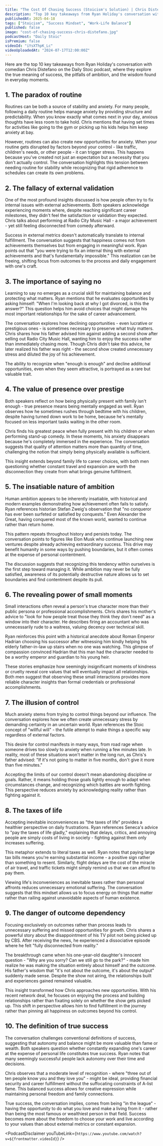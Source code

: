 ```yaml
---
title: "The Cost Of Chasing Success (Stoicism's Solution) | Chris Distefano"
description: "Top 10 key takeaways from Ryan Holiday's conversation with comedian Chris Distefano on the Daily Stoic podcast, where they explore the true meaning of success, the pitfalls of ambition, and the wisdom found in everyday moments."
publishedAt: 2025-04-18
tags: ["Stoicism", "Success Mindset", "Work-Life Balance"]
published: false
image: "cost-of-chasing-success-chris-distefano.jpg"
podcastHost: "Daily Stoic"
isPremium: false
videoId: "iYsXThpK_Lc"
videoUploadedAt: "2024-07-17T12:00:00Z"
---
```



<PodcastSummaryPageLayout frontmatter={frontmatter}>

Here are the top 10 key takeaways from Ryan Holiday's conversation with comedian Chris Distefano on the Daily Stoic podcast, where they explore the true meaning of success, the pitfalls of ambition, and the wisdom found in everyday moments.

## 1. The paradox of routine

Routines can be both a source of stability and anxiety. For many people, following a daily routine helps manage anxiety by providing structure and predictability. When you know exactly what comes next in your day, anxious thoughts have less room to take hold. Chris mentions that having set times for activities like going to the gym or picking up his kids helps him keep anxiety at bay.

However, routines can also create new opportunities for anxiety. When your routine gets disrupted by factors beyond your control - like traffic, children's needs, or other people - it can trigger stress. This happens because you've created not just an expectation but a necessity that you don't actually control. The conversation highlights this tension between needing routine for stability while recognizing that rigid adherence to schedules can create its own problems.

## 2. The fallacy of external validation

One of the most profound insights discussed is how people often try to fix internal issues with external achievements. Both speakers acknowledge experiencing moments where, despite reaching significant career milestones, they didn't feel the satisfaction or validation they expected. Chris talks about performing at Radio City Music Hall - a major achievement - yet still feeling disconnected from comedy afterward.

Success in external metrics doesn't automatically translate to internal fulfillment. The conversation suggests that happiness comes not from achievements themselves but from engaging in meaningful work. Ryan points out that "you were trying to fix an internal thing with external achievements and that's fundamentally impossible." This realization can be freeing, shifting focus from outcomes to the process and daily engagement with one's craft.

## 3. The importance of saying no

Learning to say no emerges as a crucial skill for maintaining balance and protecting what matters. Ryan mentions that he evaluates opportunities by asking himself: "When I'm looking back at why I got divorced, is this the answer?" This question helps him avoid choices that might damage his most important relationships for the sake of career advancement.

The conversation explores how declining opportunities - even lucrative or prestigious ones - is sometimes necessary to preserve what truly matters. Chris shares how his father advised him against adding a second show after selling out Radio City Music Hall, wanting him to enjoy the success rather than immediately chasing more. Though Chris didn't take this advice, he later realized his father was right - the second show created unnecessary stress and diluted the joy of his achievement.

The ability to recognize when "enough is enough" and decline additional opportunities, even when they seem attractive, is portrayed as a rare but valuable trait.

## 4. The value of presence over prestige

Both speakers reflect on how being physically present with family isn't enough - true presence means being mentally engaged as well. Ryan observes how he sometimes rushes through bedtime with his children, despite having turned down work to be home, because he's mentally focused on less important tasks waiting in the other room.

Chris finds his greatest peace when fully present with his children or when performing stand-up comedy. In these moments, his anxiety disappears because he's completely immersed in the experience. The conversation suggests that quality of attention matters more than quantity of time, challenging the notion that simply being physically available is sufficient.

This insight extends beyond family life to career choices, with both men questioning whether constant travel and expansion are worth the disconnection they create from what brings genuine fulfillment.

## 5. The insatiable nature of ambition

Human ambition appears to be inherently insatiable, with historical and modern examples demonstrating how achievement often fails to satisfy. Ryan references historian Stefan Zweig's observation that "no conqueror has ever been surfeted or satisfied by conquests." Even Alexander the Great, having conquered most of the known world, wanted to continue rather than return home.

This pattern repeats throughout history and persists today. The conversation points to figures like Elon Musk who continue launching new ventures despite already achieving extraordinary success. This drive may benefit humanity in some ways by pushing boundaries, but it often comes at the expense of personal contentment.

The discussion suggests that recognizing this tendency within ourselves is the first step toward managing it. While ambition may never be fully satisfied, awareness of its potentially destructive nature allows us to set boundaries and find contentment despite its pull.

## 6. The revealing power of small moments

Small interactions often reveal a person's true character more than their public persona or professional accomplishments. Chris shares his mother's advice to "look for how people treat those they think they don't need" as a window into their character. He describes firing an accountant who was unnecessarily rude to a waitress, valuing decency over technical skill.

Ryan reinforces this point with a historical anecdote about Roman Emperor Hadrian choosing his successor after witnessing him kindly helping his elderly father-in-law up stairs when no one was watching. This glimpse of compassion convinced Hadrian that this man had the character needed to be a worthy emperor and guardian to his young heir.

These stories emphasize how seemingly insignificant moments of kindness or cruelty reveal core values that will eventually impact all relationships. Both men suggest that observing these small interactions provides more reliable character insights than formal credentials or professional accomplishments.

## 7. The illusion of control

Much anxiety stems from trying to control things beyond our influence. The conversation explores how we often create unnecessary stress by demanding certainty in an uncertain world. Ryan references the Stoic concept of "willful will" - the futile attempt to make things a specific way regardless of external factors.

This desire for control manifests in many ways, from road rage when someone drives too slowly to anxiety when running a few minutes late. In reality, most of these situations won't matter in the long run, as Chris's father advised: "If it's not going to matter in five months, don't give it more than five minutes."

Accepting the limits of our control doesn't mean abandoning discipline or goals. Rather, it means holding those goals lightly enough to adapt when circumstances change, and recognizing which battles are worth fighting. This perspective reduces anxiety by acknowledging reality rather than fighting against it.

## 8. The taxes of life

Accepting inevitable inconveniences as "the taxes of life" provides a healthier perspective on daily frustrations. Ryan references Seneca's advice to "pay the taxes of life gladly," explaining that delays, critics, and annoying people are simply costs of living in society - fighting against them only increases suffering.

This metaphor extends to literal taxes as well. Ryan notes that paying large tax bills means you're earning substantial income - a positive sign rather than something to resent. Similarly, flight delays are the cost of the miracle of air travel, and traffic tickets might simply remind us that we can afford to pay them.

Viewing life's inconveniences as inevitable taxes rather than personal affronts reduces unnecessary emotional suffering. The conversation suggests that this mindset allows us to focus energy on things that matter rather than railing against unavoidable aspects of human existence.

## 9. The danger of outcome dependency

Focusing exclusively on outcomes rather than process leads to unnecessary suffering and missed opportunities for growth. Chris shares a powerful story about the disappointment of his TV pilot not being picked up by CBS. After receiving the news, he experienced a dissociative episode where he felt "fully disconnected from reality."

The breakthrough came when his one-year-old daughter's innocent question - "Why are you sorry? Can we still go to the park?" - made him realize he was making the situation entirely about himself and the outcome. His father's wisdom that "it's not about the outcome, it's about the output" suddenly made sense. Despite the show not airing, the relationships built and experiences gained remained valuable.

This insight transformed how Chris approaches new opportunities. With his recent network deal, he focuses on enjoying the process and building relationships rather than fixating solely on whether the show gets picked up. This shift in perspective allows him to find fulfillment in the journey rather than pinning all happiness on outcomes beyond his control.

## 10. The definition of true success

The conversation challenges conventional definitions of success, suggesting that autonomy and balance might be more valuable than fame or wealth. Both speakers question whether constantly expanding one's career at the expense of personal life constitutes true success. Ryan notes that many seemingly successful people lack autonomy over their time and decisions.

Chris observes that a moderate level of recognition - where "three out of ten people know you and they love you" - might be ideal, providing financial security and career fulfillment without the suffocating constraints of A-list fame. This balanced success allows for creative expression while maintaining personal freedom and family connections.

True success, the conversation implies, comes from being "in the league" - having the opportunity to do what you love and make a living from it - rather than being the most famous or wealthiest person in that field. Success becomes more about the freedom to choose your work and live according to your values than about external metrics or constant expansion.

<PodcastDisclaimer
  youTubeLink={`https://www.youtube.com/watch?v=${frontmatter.videoId}`}
/>

</PodcastSummaryPageLayout>

